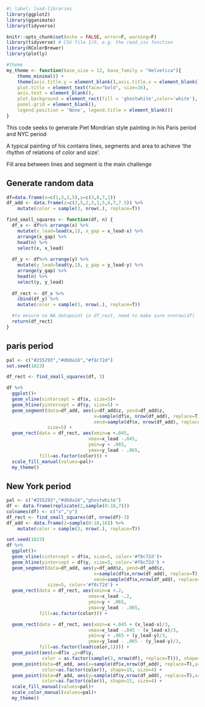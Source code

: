 ```r
#| label: load-libraries
library(ggplot2)
library(gganimate)
library(tidyverse)
```

```r
knitr::opts_chunk$set(echo = FALSE, error=F, warning=F)
library(tidyverse) # CSV file I/O, e.g. the read_csv function
library(RColorBrewer)
library(plotly) 

#theme
my_theme <- function(base_size = 12, base_family = "Helvetica"){
    theme_minimal() +
    theme(axis.title.y = element_blank(),axis.title.x = element_blank(),
    plot.title = element_text(face="bold", size=16),
    axis.text = element_blank(),
    plot.background = element_rect(fill = 'ghostwhite',color='white'),
    panel.grid = element_blank(),
    legend.position = 'None', legend.title = element_blank())
}

```

This code seeks to generate Piet Mondrian style painting in his Paris period and NYC period

A typical painting of his contains lines, segments and area to achieve 'the rhythm of relations of color and size'.

Fill area between lines and segment is the main challenge

## Generate random data

```r
df=data.frame(x=c(1,3,2,5),y=c(3,8,7,1))
df_add <- data.frame(z=c(2,5,2,3,1,5,6,7,7.5)) %>% 
    mutate(color = sample(3, nrow(.), replace=T))
```



```r
find_small_squares <- function(df, n) {
  df_x <- df%>% arrange(x) %>%
    mutate(x_lead=lead(x,1), x_gap = x_lead-x) %>%
    arrange(x_gap) %>%
    head(n) %>% 
    select(x, x_lead)
  
  df_y <- df%>% arrange(y) %>%
    mutate(y_lead=lead(y,1), y_gap = y_lead-y) %>%
    arrange(y_gap) %>%
    head(n) %>% 
    select(y, y_lead)
  
  df_rect <- df_x %>% 
    cbind(df_y) %>% 
    mutate(color = sample(3, nrow(.), replace=T))

  #to ensure no NA datapoint in df_rect, need to make sure n<nrow(df)  
  return(df_rect)
}
```

## paris period



```r
pal <- c("#255293","#db0a16","#f8c72d")
set.seed(1023)

df_rect <- find_small_squares(df, 3)

df %>% 
  ggplot()+
  geom_vline(xintercept = df$x, size=5)+
  geom_hline(yintercept = df$y, size=5) + 
  geom_segment(data=df_add, aes(y=df_add$z, yend=df_add$z,
                                x=sample(df$x, nrow(df_add), replace=T),
                                xend=sample(df$x, nrow(df_add), replace=T)),
               size=5) +
  geom_rect(data = df_rect, aes(xmin=x +.045,
                              xmax=x_lead -.045,
                              ymin=y + .065,
                              ymax=y_lead - .065,
            fill=as.factor(color))) +
  scale_fill_manual(values=pal)+
  my_theme() 

```

## New York period

```r
pal <- c("#255293","#db0a16","ghostwhite")
df <- data.frame(replicate(2,sample(0:18,7)))
colnames(df) <- c("x","y")
df_rect <- find_small_squares(df, nrow(df)-3)
df_add <- data.frame(z=sample(0:18,16)) %>% 
    mutate(color = sample(3, nrow(.), replace=T))

set.seed(1023)
df %>% 
  ggplot()+
  geom_vline(xintercept = df$x, size=5, color='#f8c72d')+
  geom_hline(yintercept = df$y, size=5, color='#f8c72d') + 
  geom_segment(data=df_add, aes(y=df_add$z, yend=df_add$z,
                                x=sample(df$x,nrow(df_add), replace=T),
                                xend=sample(df$x,nrow(df_add), replace=T)),
               size=5, color='#f8c72d') +
  geom_rect(data = df_rect, aes(xmin=x +.2,
                              xmax=x_lead -.2,
                              ymin=y + .065,
                              ymax=y_lead - .065,
            fill=as.factor(color))) +

  geom_rect(data = df_rect, aes(xmin=x +.045 + (x_lead-x)/3,
                              xmax=x_lead -.045 - (x_lead-x)/3,
                              ymin=y + .065 + (y_lead-y)/3,
                              ymax=y_lead - .065 - (y_lead-y)/3,
            fill=as.factor(lead(color,1)))) +
  geom_point(aes(x=df$x ,y=df$y, 
             color = as.factor(sample(3, nrow(df), replace=T))), shape=12, size=2)+
  geom_point(data=df_add, aes(x=sample(df$x,nrow(df_add), replace=T),y=df_add$z, 
             color=as.factor(color)), shape=15, size=4) +
  geom_point(data=df_add, aes(y=sample(df$y,nrow(df_add), replace=T),x=df_add$z, 
             color=as.factor(color)), shape=15, size=4) +
  scale_fill_manual(values=pal)+
  scale_color_manual(values=pal)+
  my_theme()
```








